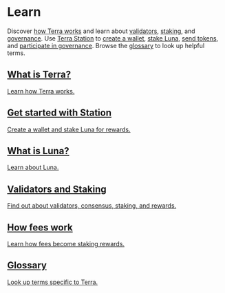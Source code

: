 
# Learn

Discover [how Terra works](./protocol.mdx) and learn about [validators](./protocol.mdx#validators), [staking](./protocol.mdx#staking), and [governance](./protocol.mdx#governance). Use [Terra Station](./terra-station/README.mdx) to [create a wallet](./terra-station/download/README.mdx), [stake Luna](./terra-station/staking.mdx), [send tokens](./terra-station/send.mdx), and [participate in governance](./terra-station/governance.mdx). Browse the [glossary](./glossary.mdx) to look up helpful terms.

<div className="cards">
  <a href='/learn/protocol#what-is-terra'>
    <ThemedImage sources={{
      light: '/img/icons/terra.svg',
      dark: '/img/icons/dark/terra.svg'
    }} />
    <div>
      <h2>What is Terra?</h2>
      <p>Learn how Terra works.</p>
    </div>
  </a>
  <a href='/learn/protocol#what-is-terra'>
    <ThemedImage sources={{
      light: '/img/icons/station/station.svg',
      dark: '/img/icons/dark/station.svg'
    }} />
    <div>
      <h2>Get started with Station</h2>
      <p>Create a wallet and stake Luna for rewards.</p>
    </div>
  </a>
  <a href='/learn/protocol#what-is-terra'>
    <ThemedImage sources={{
      light: '/img/icons/luna.svg',
      dark: '/img/icons/dark/luna.svg'
    }} />
    <div>
      <h2>What is Luna?</h2>
      <p>Learn about Luna.</p>
    </div>
  </a>
  <a href='/learn/protocol#what-is-terra'>
    <ThemedImage sources={{
      light: '/img/icons/core/staking.svg',
      dark: '/img/icons/dark/staking.svg'
    }} />
    <div>
      <h2>Validators and Staking</h2>
      <p>Find out about validators, consensus, staking, and rewards.</p>
    </div>
  </a>
  <a href='/learn/protocol#what-is-terra' >
    <ThemedImage sources={{
      light: '/img/icons/core/feegrant.svg',
      dark: '/img/icons/dark/feegrant.svg'
    }} />
    <div>
      <h2>How fees work</h2>
      <p>Learn how fees become staking rewards.</p>
    </div>
  </a>
  <a href='/learn/protocol#what-is-terra'>
    <ThemedImage sources={{
      light: '/img/icons/glossary.svg',
      dark: '/img/icons/dark/glossary.svg'
    }} />
    <div>
      <h2>Glossary</h2>
      <p>Look up terms specific to Terra.</p>
    </div>
  </a>
</div>